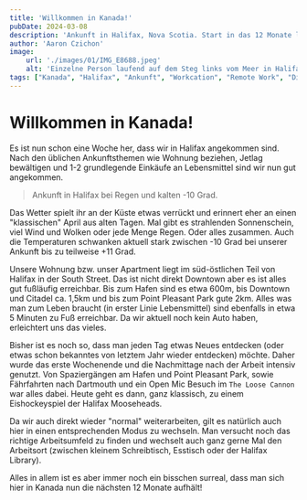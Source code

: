 ```yaml
---
title: 'Willkommen in Kanada!'
pubDate: 2024-03-08
description: 'Ankunft in Halifax, Nova Scotia. Start in das 12 Monate lange Abenteuer.'
author: 'Aaron Czichon'
image:
    url: './images/01/IMG_E8688.jpeg'
    alt: 'Einzelne Person laufend auf dem Steg links vom Meer in Halifax'
tags: ["Kanada", "Halifax", "Ankunft", "Workcation", "Remote Work", "Digital Normads"]
---
```



# Willkommen in Kanada!

<PubDate date={frontmatter.pubDate} />

Es ist nun schon eine Woche her, dass wir in Halifax angekommen sind. Nach den üblichen Ankunftsthemen wie Wohnung beziehen, Jetlag bewältigen und 1-2 grundlegende Einkäufe an Lebensmittel sind wir nun gut angekommen.

<ContentImage src={IMG_E3412}
 			alt="Blick aus einem Flugzeugfenster über den Flügel bei Regen" />  

> Ankunft in Halifax bei Regen und kalten -10 Grad.

Das Wetter spielt ihr an der Küste etwas verrückt und erinnert eher an einen "klassischen" April aus alten Tagen. Mal gibt es strahlenden Sonnenschein, viel Wind und Wolken oder jede Menge Regen. Oder alles zusammen. 
Auch die Temperaturen schwanken aktuell stark zwischen -10 Grad bei unserer Ankunft bis zu teilweise +11 Grad.

<ContentImage src={IMG_E3427}
 			alt="Sonnenuntergang von der Halifax Transit Ferry" />

Unsere Wohnung bzw. unser Apartment liegt im süd-östlichen Teil von Halifax in der South Street. Das ist nicht direkt Downtown aber es ist alles gut fußläufig erreichbar. Bis zum Hafen sind es etwa 600m, bis Downtown und Citadel ca. 1,5km und bis zum Point Pleasant Park gute 2km. 
Alles was man zum Leben braucht (in erster Linie Lebensmittel) sind ebenfalls in etwa 5 Minuten zu Fuß erreichbar.
Da wir aktuell noch kein Auto haben, erleichtert uns das vieles.

<ContentImage src={IMG_E8691}
 			alt="Häuserzug in Halifax mit unterschiedlichen Farben aus gelb, militärgrün, hellblau" />

Bisher ist es noch so, dass man jeden Tag etwas Neues entdecken (oder etwas schon bekanntes von letztem Jahr wieder entdecken) möchte. Daher wurde das erste Wochenende und die Nachmittage nach der Arbeit intensiv genutzt.
Von Spaziergängen am Hafen und Point Pleasant Park, sowie Fährfahrten nach Dartmouth und ein Open Mic Besuch im `The Loose Cannon` war alles dabei.
Heute geht es dann, ganz klassisch, zu einem Eishockeyspiel der Halifax Mooseheads.

<ContentImage src={IMG_E3453}
 			alt="Blick aus dem 5. Stock nach unten in der Halifax Public Library" />

Da wir auch direkt wieder "normal" weiterarbeiten, gilt es natürlich auch hier in einen entsprechenden Modus zu wechseln. Man versucht noch das richtige Arbeitsumfeld zu finden und wechselt auch ganz gerne Mal den Arbeitsort (zwischen kleinem Schreibtisch, Esstisch oder der Halifax Library).

Alles in allem ist es aber immer noch ein bisschen surreal, dass man sich hier in Kanada nun die nächsten 12 Monate aufhält!
